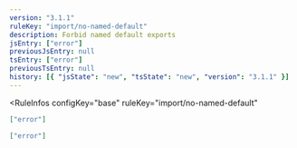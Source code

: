 ```yaml
---
version: "3.1.1"
ruleKey: "import/no-named-default"
description: Forbid named default exports
jsEntry: ["error"]
previousJsEntry: null
tsEntry: ["error"]
previousTsEntry: null
history: [{ "jsState": "new", "tsState": "new", "version": "3.1.1" }]
---
```


<RuleInfos 
  configKey="base" 
  ruleKey="import/no-named-default" 
>

```json
["error"]
```

```json
["error"]
```

</RuleInfos>
